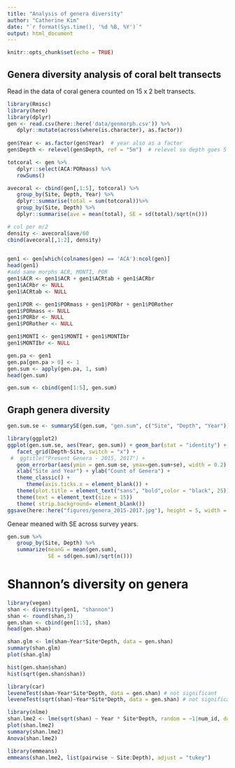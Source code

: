 ```yaml
---
title: "Analysis of genera diversity"
author: "Catherine Kim"
date: "`r format(Sys.time(), '%d %B, %Y')`"
output: html_document
---
```


```r
knitr::opts_chunk$set(echo = TRUE)
```

## Genera diversity analysis of coral belt transects 

Read in the data of coral genera counted on 15 x 2 belt transects. 

```r
library(Rmisc)
library(here)
library(dplyr)
gen <- read.csv(here::here('data/genmorph.csv')) %>% 
   dplyr::mutate(across(where(is.character), as.factor))
   
gen$Year <- as.factor(gen$Year)  # year also as a factor
gen$Depth <- relevel(gen$Depth, ref = "5m")  # relevel so depth goes 5 then 10 m
```

```r
totcoral <- gen %>% 
   dplyr::select(ACA:PORmass) %>% 
   rowSums()

avecoral <- cbind(gen[,1:5], totcoral) %>% 
   group_by(Site, Depth, Year) %>% 
   dplyr::summarise(total = sum(totcoral))%>%
   group_by(Site, Depth) %>% 
   dplyr::summarise(ave = mean(total), SE = sd(total)/sqrt(n()))

# col per m/2
density <- avecoral$ave/60 
cbind(avecoral[,1:2], density)
   
```


```r
gen1 <- gen[which(colnames(gen) == 'ACA'):ncol(gen)]
head(gen1)
#add same morphs ACR, MONTI, POR
gen1$ACR <- gen1$ACR + gen1$ACRtab + gen1$ACRbr
gen1$ACRbr <- NULL
gen1$ACRtab <- NULL

gen1$POR <- gen1$PORmass + gen1$PORbr + gen1$PORother
gen1$PORmass <- NULL
gen1$PORbr <- NULL
gen1$PORother <- NULL

gen1$MONTI <- gen1$MONTI + gen1$MONTIbr
gen1$MONTIbr <- NULL

gen.pa <- gen1
gen.pa[gen.pa > 0] <- 1
gen.sum <- apply(gen.pa, 1, sum)
head(gen.sum)

gen.sum <- cbind(gen[1:5], gen.sum)
```

## Graph genera diversity

```r
gen.sum.se <- summarySE(gen.sum, "gen.sum", c("Site", "Depth", "Year"))

library(ggplot2)
ggplot(gen.sum.se, aes(Year, gen.sum)) + geom_bar(stat = "identity") + 
   facet_grid(Depth~Site, switch = "x") +
 #  ggtitle("Present Genera - 2015, 2017") +
   geom_errorbar(aes(ymin = gen.sum-se, ymax=gen.sum+se), width = 0.2) +
   xlab("Site and Year") + ylab("Count of Genera") +
   theme_classic() +
      theme(axis.ticks.x = element_blank()) +
   theme(plot.title = element_text("sans", "bold",color = "black", 25)) +
   theme(text = element_text(size = 15)) 
   theme( strip.background= element_blank())
ggsave(here::here("figures/genera_2015-2017.jpg"), height = 5, width = 7)
```

Genear meaned with SE across survey years.

```r
gen.sum %>% 
   group_by(Site, Depth) %>% 
   summarize(meanG = mean(gen.sum),
             SE = sd(gen.sum)/sqrt(n()))
```

# Shannon's diversity on genera

```r
library(vegan)
shan <- diversity(gen1, "shannon")
shan <- round(shan,3)
gen.shan <- cbind(gen[1:5], shan)
head(gen.shan)
```

```r
shan.glm <- lm(shan~Year*Site*Depth, data = gen.shan)
summary(shan.glm)
plot(shan.glm)
```
```r
hist(gen.shan$shan)
hist(sqrt(gen.shan$shan))

library(car)
leveneTest(shan~Year*Site*Depth, data = gen.shan) # not significant
leveneTest(sqrt(shan)~Year*Site*Depth, data = gen.shan) # not significant
```

```r
library(nlme)
shan.lme2 <- lme(sqrt(shan) ~ Year * Site*Depth, random = ~1|num_id, data = gen.sum, na.action = na.exclude)
plot(shan.lme2)
summary(shan.lme2)
Anova(shan.lme2)

library(emmeans)
emmeans(shan.lme2, list(pairwise ~ Site:Depth), adjust = "tukey")
```
